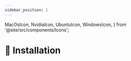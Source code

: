 ```yaml
---
sidebar_position: 1
---
```


  MacOsIcon,
  NvidiaIcon,
  UbuntuIcon,
  WindowsIcon,
} from '@site/src/components/Icons';

# 🔧 Installation

<Title
  pre={['🧮 Processing']}
  title={'🔧 Installation'}
  version={VERSION}
/>

The following prerequisites will be installed on your system:

<Dependencies
  noNode
  noPnpm
/>

## 📚 System recommendations

Prior to installation, ensure that your computer meets the following requirements:

<Fragment>
  <ul>
    <li>{'A minimum of 4 GB of RAM for optimal performance.'}</li>
    <li>
      {
        'A multi-core processor (2 cores or more) for efficient audio processing.'
      }
    </li>
    <li>
      {'About 15 GB of free disk space for installation of dependencies.'}
    </li>
    <li>{'Sufficient storage space for audio files and processed data.'}</li>
    <li>
      {'For optional accelerated audio processing, we advise using an '}
      <NvidiaIcon />
      {' Nvidia GPU.'}
    </li>
  </ul>
</Fragment>

## 🌐 Operating Systems

Refer to the following links for detailed instructions on installing
requirements based on your operating system:

<ul>
  <li>
    <WindowsIcon />
    {'  '}
    <a href={'./windows/'}>Windows</a>
  </li>
  <li>
    <UbuntuIcon />
    {'  '}
    <a href={'./ubuntu/'}>Ubuntu</a>
  </li>
  <li>
    <MacOsIcon />
    {'  '}
    <a href={'./macos/'}>macOS</a>
  </li>
</ul>
